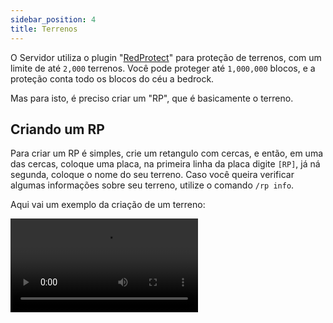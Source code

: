 ```yaml
---
sidebar_position: 4
title: Terrenos
---
```



O Servidor utiliza o plugin "[RedProtect](https://www.spigotmc.org/resources/redprotect-anti-grief-server-protection-region-management-1-7-1-16.15841/)" para proteção de terrenos, com um limite de até `2,000` terrenos. Você pode proteger até `1,000,000` blocos, e a proteção conta todo os blocos do céu a bedrock.

Mas para isto, é preciso criar um "RP", que é basicamente o terreno.

## Criando um RP

Para criar um RP é simples, crie um retangulo com cercas, e então, em uma das cercas, coloque uma placa, na primeira linha da placa digite `[RP]`, já ná segunda, coloque o nome do seu terreno. Caso você queira verificar algumas informações sobre seu terreno, utilize o comando `/rp info`.

Aqui vai um exemplo da criação de um terreno:

<Video src="https://www.youtube.com/embed/aobsR6tGHkc" />

## Comandos Úteis

Alguns comandos podem ser utilizados para editar seu terreno, como por exemplo:

- `/rp info` = Mostra informações sobre o terreno que você está.
- `/rp flag` = Permite que você configure algumas atitudes do jogo dentro da sua região, bem como o que um jogador sem permissões pode ou não fazer na mesma.
- `/rp welcome <mensagem>` = Permite que você adicione uma mensagem para quando um player entrar na sua região.
- `/rp tp <area> [mundo]` = Permite que você teleporte para uma de suas regiões, o ultimo parametro é o mundo em que sua região está, você pode utilizar os mundos `world`, `world_the_end` e `world_nether`.
- `/rp aa <player>` = Promove um player dentro da sua região, para ele se tornar um Administrador dessa região!
- `/rp al <player>` = Semelhante ao comando `/rp aa`, porém o player se torna um Líder.
- `/rp am <player>` = Semlehante aos comandos `/rp aa` e `/rp al`, porém o player se torna um Membro.
- `/rp deletar <area>` = Deleta uma area.

Caso você queira saber mais sobre outros comandos, utilize `/rp ajuda`!

## Considerações

Caso proteja algum lugar com a intenção de bloquear outra pessoa de qualquer forma, sua proteção pode ser removida por um administrador, e punições podem ser tomadas.
Caso você seja a pessoa que está sendo limitada por uma região de outro jogador, entre em contato com um administrador.
